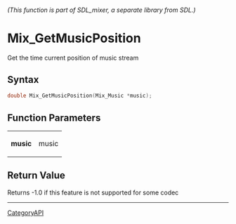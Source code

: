 ====== (This function is part of SDL_mixer, a separate library from SDL.) ======
= Mix_GetMusicPosition =

Get the time current position of music stream 

== Syntax ==

<syntaxhighlight lang='c'>
double Mix_GetMusicPosition(Mix_Music *music);
</syntaxhighlight>

== Function Parameters ==

{|
|'''music'''
|music
|}

== Return Value ==

Returns -1.0 if this feature is not supported for some codec

----
[[CategoryAPI]]


